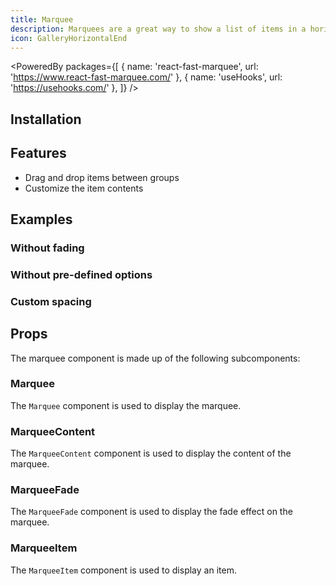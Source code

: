 ```yaml
---
title: Marquee
description: Marquees are a great way to show a list of items in a horizontal scrolling motion.
icon: GalleryHorizontalEnd
---
```


<PoweredBy packages={[
  { name: 'react-fast-marquee', url: 'https://www.react-fast-marquee.com/' },
  { name: 'useHooks', url: 'https://usehooks.com/' },
]} />

<Preview path="marquee" />

## Installation

<Installer packageName="marquee" />

## Features

- Drag and drop items between groups
- Customize the item contents

## Examples

### Without fading

<Preview path="marquee-no-fade" />

### Without pre-defined options

<Preview path="marquee-raw" />

### Custom spacing

<Preview path="marquee-spacing" />

## Props

The marquee component is made up of the following subcomponents:

### Marquee

The `Marquee` component is used to display the marquee.

<AutoTypeTable path="node_modules/@repo/marquee/index.tsx" name="MarqueeProps" />

### MarqueeContent

The `MarqueeContent` component is used to display the content of the marquee.

<AutoTypeTable path="node_modules/@repo/marquee/index.tsx" name="MarqueeContentProps" />

### MarqueeFade

The `MarqueeFade` component is used to display the fade effect on the marquee.

<AutoTypeTable path="node_modules/@repo/marquee/index.tsx" name="MarqueeFadeProps" />

### MarqueeItem

The `MarqueeItem` component is used to display an item.

<AutoTypeTable path="node_modules/@repo/marquee/index.tsx" name="MarqueeItemProps" />
